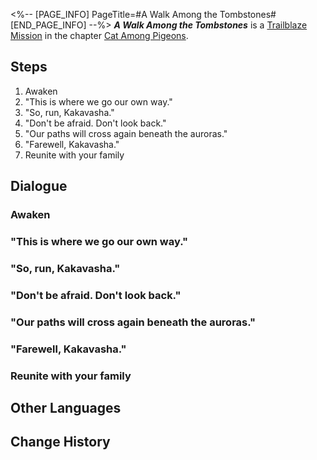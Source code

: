 <%-- [PAGE_INFO]
PageTitle=#A Walk Among the Tombstones#
[END_PAGE_INFO] --%>
{{Stub|Dialogue.}}
{{Mission Infobox
|id            = 1031901
|title         = 
|image         = <!--Mission A Walk Among the Tombstones.png-->
|type          = Trailblaze
|event_name    = 
|chapter       = Cat Among Pigeons
|requirements  = [[Trailblaze Mission]] ''[[A Walk Among the Tombstones]]'' completed
|summary       = <!--official mission summary from Fate's Atlas-->
|characters    = Acheron; Trailblazer
|startLocation = [[Penacony]] - [[Horizon of Existence]]
|world         = Penacony
|area          = Horizon of Existence
|prev          = 
|next          = 
|rewards       = Trailblaze EXP*900; Stellar Jade*110; Traveler's Guide*16; Flames Afar*1 { text = Flames Afar }; Kakavasha (Profile Picture)*1 { text = Kakavasha }; "Citizen Hanunue"*1 { text = "Citizen Hanunue" }; Credit*200,000
}}
'''''A Walk Among the Tombstones''''' is a [[Trailblaze Mission]] in the chapter [[Cat Among Pigeons]].

==Steps==
# Awaken
# "This is where we go our own way."
# "So, run, Kakavasha."
# "Don't be afraid. Don't look back."
# "Our paths will cross again beneath the auroras."
# "Farewell, Kakavasha."
# Reunite with your family

<!--
==Gameplay Notes==

--><!--
==Trial Character==

-->
==Dialogue==
{{Stub Dialogue}}

===Awaken{{subst:void|<!--103190102-->}}===
{{Mission Description|type=trailblaze|location=Horizon of Existence|You have reached your final end.<br />Bid your farewells to █████████ in your final moments. Try your best to...<br />...Die without regrets.}}
{{Dialogue Start}}
:{{tx}}
{{Dialogue End}}

==="This is where we go our own way."{{subst:void|<!--103190107-->}}===
{{Dialogue Start}}
:{{tx}}
{{Dialogue End}}

==="So, run, Kakavasha."{{subst:void|<!--103190108-->}}===
{{Dialogue Start}}
:{{tx}}
{{Dialogue End}}

==="Don't be afraid. Don't look back."{{subst:void|<!--103190109-->}}===
{{Dialogue Start}}
:{{tx}}
{{Dialogue End}}

==="Our paths will cross again beneath the auroras."{{subst:void|<!--103190110-->}}===
{{Dialogue Start}}
:{{tx}}
{{Dialogue End}}

==="Farewell, Kakavasha."{{subst:void|<!--103190111-->}}===
{{Dialogue Start}}
:{{tx}}
{{Dialogue End}}

===Reunite with your family{{subst:void|<!--103190103-->}}===
{{Mission Description|type=trailblaze|location=Horizon of Existence|update|Farewell, Kakavasha.}}
{{Dialogue Start}}
:{{tx}}
{{Dialogue End}}

==Other Languages==
{{Other Languages
|en   = A Walk Among the Tombstones
|zhs  = 行过死荫之地
|zht  = 行過死蔭之地
|ja   = 墓場を往く死の影
|ko   = 무덤으로 향하다
|es   = Un paseo por el reino de la muerte
|fr   = Promenade parmi les morts
|ru   = Прогулка среди могил
|th   = ฝ่าดินแดนแห่งความตาย
|vi   = Đi Qua Vùng Đất Chết
|de   = Grabspaziergang
|id   = Melintasi Tanah Kematian
|pt   = Um Passeio Entre as Lápides
}}

==Change History==
{{Change History|2.1}}
